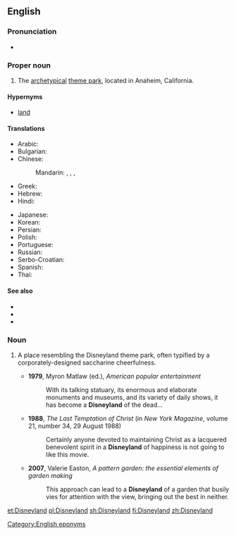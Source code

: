 ==English==
{{wikipedia}}

===Pronunciation===
* {{IPA|/ˈdɪzniːˌlænd/|lang=en}}

===Proper noun===
{{en-proper noun}}

# The [[archetypical]] [[theme park]], located in Anaheim, California.

====Hypernyms====
* {{qualifier|structurally}} [[land]]

====Translations====
{{trans-top|Disneyland, theme park}}
* Arabic: {{t|ar|دِيزْنِي لَانْد|m}}
* Bulgarian: {{t|bg|Дисниленд|m|tr=Disnilend}}
* Chinese:
*: Mandarin: {{t+|cmn|迪斯尼樂園|sc=Hani}}, {{t+|cmn|迪斯尼乐园|tr=Dísīní lèyuán|sc=Hani}}, {{t+|cmn|迪士尼樂園|sc=Hani}}, {{t+|cmn|迪士尼乐园|tr=Díshìní lèyuán|sc=Hani}}
* Greek: {{t|el|Ντίσνεϋλαντ|sc=polytonic|f}}
* Hebrew: {{t|he|דיסנילנד}}
* Hindi: {{t|hi|डिज़्नीलैंड|tr=ḍiznīlaiṇḍ}}
{{trans-mid}}
* Japanese: {{t|ja|ディズニーランド|tr=Dizunīrando}}
* Korean: {{t|ko|디즈니랜드|tr=Dijeunirandeu|sc=Hang}}
* Persian: {{t|fa|دیزنی‌لند}}
* Polish: {{t+|pl|Disneyland|m}}
* Portuguese: {{t|pt|Disneylândia|f}}
* Russian: {{t|ru|Диснейленд|m}}
* Serbo-Croatian: {{t|sh|Дизниленд|m|sc=Cyrl}}
* Spanish: {{t|es|Disneylandia|f}}
* Thai: {{t|th|ดิสนีย์แลนด์|tr=dít-nee-laen}}
{{trans-bottom}}

====See also====
* {{l|en|Disney}}
* {{l|en|Disneyworld}}
* {{l|en|Mickey Mouse}}

===Noun===
{{en-noun}}

# {{lb|en|informal|often|derogatory}} A place resembling the Disneyland theme park, often typified by a corporately-designed saccharine cheerfulness.
#* '''1979''', Myron Matlaw (ed.), ''American popular entertainment''
#*: With its talking statuary, its enormous and elaborate monuments and museums, and its variety of daily shows, it has become a '''Disneyland''' of the dead...
#* '''1988''', ''The Last Temptation of Christ'' (in ''New York Magazine'', volume 21, number 34, 29 August 1988)
#*: Certainly anyone devoted to maintaining Christ as a lacquered benevolent spirit in a '''Disneyland''' of happiness is not going to like this movie.
#* '''2007''', Valerie Easton, ''A pattern garden: the essential elements of garden making''
#*: This approach can lead to a '''Disneyland''' of a garden that busily vies for attention with the view, bringing out the best in neither.

[[Category:English eponyms]]

[[et:Disneyland]]
[[pl:Disneyland]]
[[sh:Disneyland]]
[[fi:Disneyland]]
[[zh:Disneyland]]